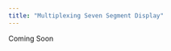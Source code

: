 ```yaml
---
title: "Multiplexing Seven Segment Display"
---
```

Coming Soon
<!--
## Introduction
![](IMG_1.png){width=600}

Figure 1: Shows the 


In this lab, a time-multiplexed display system was implemented using an FPGA Upduino Board to drive a dual seven-segment display with a single decoder module. The system displayed two independent hexadecimal values sourced from two DIP switches and showed their sum on five LEDs. The design utilized transistor-based current control such as PNP transistors to safely drive the common anodes of the displays, ensuring proper brightness and avoiding bleeding or ghosting.

## Design and Testing Methodology
The design included the iCE FPGA's high-speed osciallator (HSOSC) divided down by a counter to slow down the multiplexing clock. The slow clock toggles between enabling the left or right digit by activating its common anode transistor whiel routing the correspodnign 4-bit input (`s0` or `s1`) into the seven segment decoder. If too fast or slow then there would be flickering or the two numbers would bleed together.

The outputs of the DIP swithes provided the two hexadecimal values (`s0` and `s1`). These values are added and the (max number is 30, 5-bit wide) was displayed on five external LEDs. The seven segment require additonal transistor circuitry to handle the higher current of the common anode pins, since a FPGA pin cannot source the needed current (~8mA). 

## FPGA Design
The FPGA design for this lab was constructed in a modular and hierarchical method to meet teh multiplexed display instructions. The top level module `lab2_bb` coordinated the system while `sevenseg` provided the specific functionality. 

|**Signal Name** | **Type** | **Details**      |
|-------------|----------|------------------|
|  `[3:0] s0, s1`  |   input  | DIP switches  | 
|  `[5:0] led`|   output | LEDs (the sum of s0 and s1)  |
|  `[6:0] seg`|   output | common anode outputs on 7-segment display|
|  `disp0, disp1`|   internal | the "enable" on the mux taking in `s0` and `s1` as inputs|

There is a top level module `lab2_bb` that instaniates the iCE40 oscillator and uses `lab2_bbtb` to verify simulation. The modules divides frequency using a 25-bit counter and have it "drive high" at the 19th bit (or when `counter ==(2.^19)`). This toggles a select signal `select_mux` to switch between the two hexadecimal inputs. Then it assigns the sum out (`assign led = s0 + s1`). Then control the digit enable signals `disp0` and disp1` to ensure one display is high at a time. The `sevenseg` module is reused from Lab 1 and is a pure combinational decoder.

### **Technical Documentation**
The source code for the project can be found in the associated [GitHub repository](https://github.com/brbownds/e155-lab2).

### **Block Diagram**


Figure 2: Block diagram of the Verilog design.

The block diagram in Figure 1 demonstrates the overall architecture of the design. The top-level module `lab2_bb` includes one other module: the seven segment decoder while all the other outputs are internal. 

### Schematic
![](IMG_0755.png){width=600}

Figure 3: Schematic of the physical circuit of the FPGA, LEDs, switches and the 7-segment display.

![](calc.png){width=500}

Figure 4: Show the internal wire from the FPGA to the 7-segment display.


This shows the physical layout of the design. A explanation below why each resistor was intentionally used:

**Resistors for PNP transistor:** The transistor drives a lot of current and ensure that the FPGA pins were not sinking more than 8mA (our safety margin was 4mA). So thefore the base emitter saturation voltage (V~BE(sat)~ = 0.7V). Taken into account then our resistor value is **650Ω.**

**Resistors for Green LEDs:** The forward voltage of a green LED is typically ~2V and we want current to be reasonably low at ~5mA and still be somewhat. Our resistor value is **260Ω.**

**Resistors for 7-Segment:** The PNP transistor also contains a collector emitter saturation voltage (V~CE(sat)~ of 0.2V. The transistor drives a lot of current and ensure that the FPGA pins were not sinking more than 8mA (the safety margin used was 4mA). Then take into account the red LED forward voltage (~1.8V). Therefore the resistor value is **1.3kΩ.**

## Results and Discussion
The QuestaSim confirmed the correct operation across all 256 input combinations and expected values. `disp0` and `disp1` toggled correctly in the end. This proved to the more diffciult protion of the lab was debugging and following the modular flow of how and what was affecting `disp0` and `disp1`. The segment encodings matched the expected hexadecimal vlaues as well as the LED sum (`[4:0]led`) mathced the mathematical sum in all cases. The dual seven segment provided a clean display with no signs of ghosting. Some limitations and improvements could be adding a programable counter division could help with flexibility because the multiplexing frequency was fixed. 

#### Testbench Simulation
![](testbench_lab1.png)
Figure 5: Screenshot of a QuestaSim simulation demonstrating the blinking output signal.

Note that the timescale for the clock divider was modified to divide by 4. If a more precise output frequency was desired, a more sophisticated counter could be developed. The current design only allows for the clock to be divided by powers of two. (MIGHT GET RID OF)

#### Oscilliscope of Blinking LED
![](OSCOPE.png){width=800} 

Figure 6: Screenshot of a oscilliscope waveform validating the exact frequency of 2.41 Hz. 

## Conclusion
In this lab, I successfully designed and implemented a time-multiplexed dual seven-segment display system on the FPGA. By dividing down the high-speed oscillator, I generated a stable  clock that alternately enabled the two display digits while sharing a single segment decoder. The system correctly displayed two independent hexadecimal values and their binary sum on external LEDs. Both simulation and hardware testing confirmed the correctness of the design.

Lab 2 emphasized the importance of time multiplexing as a resource-sharing strategy. I learned how to coordinate hardware timing so that multiple devices could be driven with limited FPGA resources. Debugging in QuestaSim revealed subtle issues, such as uninitialized signals and reset polarity mismatches, which highlighted the difference between simulation behavior and physical FPGA behavior. If given more time, I would experiment with brightness control through pulse-width modulation (PWM) to explore display dimming.

## AI Prototype Summary
-->
